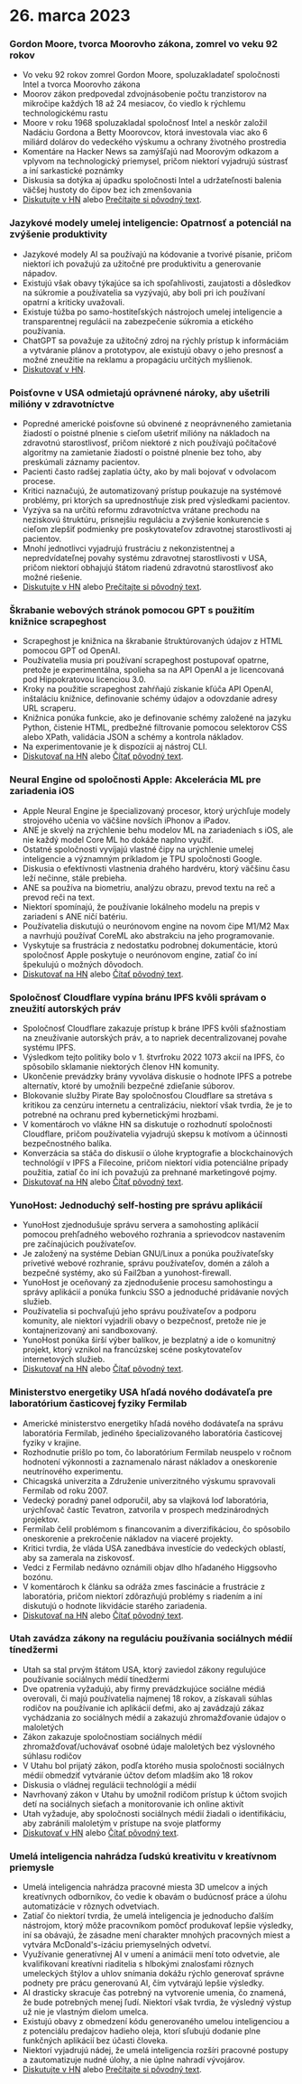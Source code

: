 
<Steps>

# 26. marca 2023

### Gordon Moore, tvorca Moorovho zákona, zomrel vo veku 92 rokov

- Vo veku 92 rokov zomrel Gordon Moore, spoluzakladateľ spoločnosti Intel a tvorca Moorovho zákona
- Moorov zákon predpovedal zdvojnásobenie počtu tranzistorov na mikročipe každých 18 až 24 mesiacov, čo viedlo k rýchlemu technologickému rastu
- Moore v roku 1968 spoluzakladal spoločnosť Intel a neskôr založil Nadáciu Gordona a Betty Moorovcov, ktorá investovala viac ako 6 miliárd dolárov do vedeckého výskumu a ochrany životného prostredia
- Komentáre na Hacker News sa zamýšľajú nad Moorovým odkazom a vplyvom na technologický priemysel, pričom niektorí vyjadrujú sústrasť a iní sarkastické poznámky
- Diskusia sa dotýka aj úpadku spoločnosti Intel a udržateľnosti balenia väčšej hustoty do čipov bez ich zmenšovania
- [Diskutujte v HN](http://news.ycombinator.com/item?id=35297420) alebo [Prečítajte si pôvodný text](https://www.moore.org/article-detail?newsUrlName=in-memoriam-gordon-moore-1929-2023).

### Jazykové modely umelej inteligencie: Opatrnosť a potenciál na zvýšenie produktivity

- Jazykové modely AI sa používajú na kódovanie a tvorivé písanie, pričom niektorí ich považujú za užitočné pre produktivitu a generovanie nápadov.
- Existujú však obavy týkajúce sa ich spoľahlivosti, zaujatosti a dôsledkov na súkromie a používatelia sa vyzývajú, aby boli pri ich používaní opatrní a kriticky uvažovali.
- Existuje túžba po samo-hostiteľských nástrojoch umelej inteligencie a transparentnej regulácii na zabezpečenie súkromia a etického používania.
- ChatGPT sa považuje za užitočný zdroj na rýchly prístup k informáciám a vytváranie plánov a prototypov, ale existujú obavy o jeho presnosť a možné zneužitie na reklamu a propagáciu určitých myšlienok.
- [Diskutovať v HN](http://news.ycombinator.com/item?id=35299071).

### Poisťovne v USA odmietajú oprávnené nároky, aby ušetrili milióny v zdravotníctve

- Popredné americké poisťovne sú obvinené z neoprávneného zamietania žiadostí o poistné plnenie s cieľom ušetriť milióny na nákladoch na zdravotnú starostlivosť, pričom niektoré z nich používajú počítačové algoritmy na zamietanie žiadostí o poistné plnenie bez toho, aby preskúmali záznamy pacientov.
- Pacienti často radšej zaplatia účty, ako by mali bojovať v odvolacom procese.
- Kritici naznačujú, že automatizovaný prístup poukazuje na systémové problémy, pri ktorých sa uprednostňuje zisk pred výsledkami pacientov.
- Vyzýva sa na určitú reformu zdravotníctva vrátane prechodu na neziskovú štruktúru, prísnejšiu reguláciu a zvýšenie konkurencie s cieľom zlepšiť podmienky pre poskytovateľov zdravotnej starostlivosti aj pacientov.
- Mnohí jednotlivci vyjadrujú frustráciu z nekonzistentnej a nepredvídateľnej povahy systému zdravotnej starostlivosti v USA, pričom niektorí obhajujú štátom riadenú zdravotnú starostlivosť ako možné riešenie.
- [Diskutujte v HN](http://news.ycombinator.com/item?id=35304017) alebo [Prečítajte si pôvodný text](https://www.propublica.org/article/cigna-pxdx-medical-health-insurance-rejection-claims).

### Škrabanie webových stránok pomocou GPT s použitím knižnice scrapeghost

- Scrapeghost je knižnica na škrabanie štruktúrovaných údajov z HTML pomocou GPT od OpenAI.
- Používatelia musia pri používaní scrapeghost postupovať opatrne, pretože je experimentálna, spolieha sa na API OpenAI a je licencovaná pod Hippokratovou licenciou 3.0.
- Kroky na použitie scrapeghost zahŕňajú získanie kľúča API OpenAI, inštaláciu knižnice, definovanie schémy údajov a odovzdanie adresy URL scraperu.
- Knižnica ponúka funkcie, ako je definovanie schémy založené na jazyku Python, čistenie HTML, predbežné filtrovanie pomocou selektorov CSS alebo XPath, validácia JSON a schémy a kontrola nákladov.
- Na experimentovanie je k dispozícii aj nástroj CLI.
- [Diskutovať na HN](http://news.ycombinator.com/item?id=35305655) alebo [Čítať pôvodný text](https://jamesturk.github.io/scrapeghost/).

### Neural Engine od spoločnosti Apple: Akcelerácia ML pre zariadenia iOS

- Apple Neural Engine je špecializovaný procesor, ktorý urýchľuje modely strojového učenia vo väčšine novších iPhonov a iPadov.
- ANE je skvelý na zrýchlenie behu modelov ML na zariadeniach s iOS, ale nie každý model Core ML ho dokáže naplno využiť.
- Ostatné spoločnosti vyvíjajú vlastné čipy na urýchlenie umelej inteligencie a významným príkladom je TPU spoločnosti Google.
- Diskusia o efektívnosti vlastnenia drahého hardvéru, ktorý väčšinu času leží nečinne, stále prebieha.
- ANE sa používa na biometriu, analýzu obrazu, prevod textu na reč a prevod reči na text.
- Niektorí spomínajú, že používanie lokálneho modelu na prepis v zariadení s ANE ničí batériu.
- Používatelia diskutujú o neurónovom engine na novom čipe M1/M2 Max a navrhujú používať CoreML ako abstrakciu na jeho programovanie.
- Vyskytuje sa frustrácia z nedostatku podrobnej dokumentácie, ktorú spoločnosť Apple poskytuje o neurónovom engine, zatiaľ čo iní špekulujú o možných dôvodoch.
- [Diskutovať na HN](http://news.ycombinator.com/item?id=35301447) alebo [Čítať pôvodný text](https://github.com/hollance/neural-engine).

### Spoločnosť Cloudflare vypína bránu IPFS kvôli správam o zneužití autorských práv

- Spoločnosť Cloudflare zakazuje prístup k bráne IPFS kvôli sťažnostiam na zneužívanie autorských práv, a to napriek decentralizovanej povahe systému IPFS.
- Výsledkom tejto politiky bolo v 1. štvrťroku 2022 1073 akcií na IPFS, čo spôsobilo sklamanie niektorých členov HN komunity.
- Ukončenie prevádzky brány vyvoláva diskusie o hodnote IPFS a potrebe alternatív, ktoré by umožnili bezpečné zdieľanie súborov.
- Blokovanie služby Pirate Bay spoločnosťou Cloudflare sa stretáva s kritikou za cenzúru internetu a centralizáciu, niektorí však tvrdia, že je to potrebné na ochranu pred kybernetickými hrozbami.
- V komentároch vo vlákne HN sa diskutuje o rozhodnutí spoločnosti Cloudflare, pričom používatelia vyjadrujú skepsu k motívom a účinnosti bezpečnostného balíka.
- Konverzácia sa stáča do diskusií o úlohe kryptografie a blockchainových technológií v IPFS a Filecoine, pričom niektorí vidia potenciálne prípady použitia, zatiaľ čo iní ich považujú za prehnané marketingové pojmy.
- [Diskutovať na HN](http://news.ycombinator.com/item?id=35300200) alebo [Čítať pôvodný text](https://torrentfreak.com/cloudflare-disables-access-to-pirated-content-on-its-ipfs-gateway-230324/).

### YunoHost: Jednoduchý self-hosting pre správu aplikácií

- YunoHost zjednodušuje správu servera a samohosting aplikácií pomocou prehľadného webového rozhrania a sprievodcov nastavením pre začínajúcich používateľov.
- Je založený na systéme Debian GNU/Linux a ponúka používateľsky prívetivé webové rozhranie, správu používateľov, domén a záloh a bezpečné systémy, ako sú Fail2ban a yunohost-firewall.
- YunoHost je oceňovaný za zjednodušenie procesu samohostingu a správy aplikácií a ponúka funkciu SSO a jednoduché pridávanie nových služieb.
- Používatelia si pochvaľujú jeho správu používateľov a podporu komunity, ale niektorí vyjadrili obavy o bezpečnosť, pretože nie je kontajnerizovaný ani sandboxovaný.
- YunoHost ponúka širší výber balíkov, je bezplatný a ide o komunitný projekt, ktorý vznikol na francúzskej scéne poskytovateľov internetových služieb.
- [Diskutovať na HN](http://news.ycombinator.com/item?id=35300482) alebo [Čítať pôvodný text](https://yunohost.org).

### Ministerstvo energetiky USA hľadá nového dodávateľa pre laboratórium časticovej fyziky Fermilab

- Americké ministerstvo energetiky hľadá nového dodávateľa na správu laboratória Fermilab, jediného špecializovaného laboratória časticovej fyziky v krajine.
- Rozhodnutie prišlo po tom, čo laboratórium Fermilab neuspelo v ročnom hodnotení výkonnosti a zaznamenalo nárast nákladov a oneskorenie neutrínového experimentu.
- Chicagská univerzita a Združenie univerzitného výskumu spravovali Fermilab od roku 2007.
- Vedecký poradný panel odporučil, aby sa vlajková loď laboratória, urýchľovač častíc Tevatron, zatvorila v prospech medzinárodných projektov.
- Fermilab čelil problémom s financovaním a diverzifikáciou, čo spôsobilo oneskorenie a prekročenie nákladov na viaceré projekty.
- Kritici tvrdia, že vláda USA zanedbáva investície do vedeckých oblastí, aby sa zamerala na ziskovosť.
- Vedci z Fermilab nedávno oznámili objav dlho hľadaného Higgsovho bozónu.
- V komentároch k článku sa odráža zmes fascinácie a frustrácie z laboratória, pričom niektorí zdôrazňujú problémy s riadením a iní diskutujú o hodnote likvidácie starého zariadenia.
- [Diskutovať na HN](http://news.ycombinator.com/item?id=35303391) alebo [Čítať pôvodný text](https://www.science.org/content/article/major-shake-coming-fermilab-troubled-u-s-particle-physics-center).

### Utah zavádza zákony na reguláciu používania sociálnych médií tínedžermi

- Utah sa stal prvým štátom USA, ktorý zaviedol zákony regulujúce používanie sociálnych médií tínedžermi
- Dve opatrenia vyžadujú, aby firmy prevádzkujúce sociálne médiá overovali, či majú používatelia najmenej 18 rokov, a získavali súhlas rodičov na používanie ich aplikácií deťmi, ako aj zavádzajú zákaz vychádzania zo sociálnych médií a zakazujú zhromažďovanie údajov o maloletých
- Zákon zakazuje spoločnostiam sociálnych médií zhromažďovať/uchovávať osobné údaje maloletých bez výslovného súhlasu rodičov
- V Utahu bol prijatý zákon, podľa ktorého musia spoločnosti sociálnych médií obmedziť vytváranie účtov deťom mladším ako 18 rokov
- Diskusia o vládnej regulácii technológií a médií
- Navrhovaný zákon v Utahu by umožnil rodičom prístup k účtom svojich detí na sociálnych sieťach a monitorovanie ich online aktivít
- Utah vyžaduje, aby spoločnosti sociálnych médií žiadali o identifikáciu, aby zabránili maloletým v prístupe na svoje platformy
- [Diskutovať v HN](http://news.ycombinator.com/item?id=35307647) alebo [Čítať pôvodný text](https://www.bbc.com/news/world-us-canada-65060733).

### Umelá inteligencia nahrádza ľudskú kreativitu v kreatívnom priemysle

- Umelá inteligencia nahrádza pracovné miesta 3D umelcov a iných kreatívnych odborníkov, čo vedie k obavám o budúcnosť práce a úlohu automatizácie v rôznych odvetviach.
- Zatiaľ čo niektorí tvrdia, že umelá inteligencia je jednoducho ďalším nástrojom, ktorý môže pracovníkom pomôcť produkovať lepšie výsledky, iní sa obávajú, že zásadne mení charakter mnohých pracovných miest a vytvára McDonald's-izáciu priemyselných odvetví.
- Využívanie generatívnej AI v umení a animácii mení toto odvetvie, ale kvalifikovaní kreatívni riaditelia s hlbokými znalosťami rôznych umeleckých štýlov a uhlov snímania dokážu rýchlo generovať správne podnety pre prácu generovanú AI, čím vytvárajú lepšie výsledky.
- AI drasticky skracuje čas potrebný na vytvorenie umenia, čo znamená, že bude potrebných menej ľudí. Niektorí však tvrdia, že výsledný výstup už nie je vlastným dielom umelca.
- Existujú obavy z obmedzení kódu generovaného umelou inteligenciou a z potenciálu predajcov hadieho oleja, ktorí sľubujú dodanie plne funkčných aplikácií bez účasti človeka.
- Niektorí vyjadrujú nádej, že umelá inteligencia rozšíri pracovné postupy a zautomatizuje nudné úlohy, a nie úplne nahradí vývojárov.
- [Diskutujte v HN](http://news.ycombinator.com/item?id=35308498) alebo [Prečítajte si pôvodný text](https://reddit.com/r/blender/comments/121lhfq/i_lost_everything_that_made_me_love_my_job/).

</Steps>
